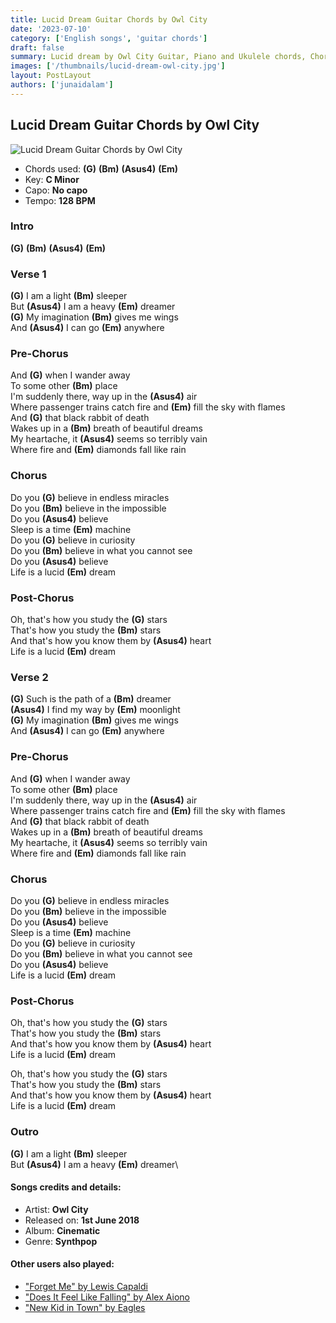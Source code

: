 ```yaml
---
title: Lucid Dream Guitar Chords by Owl City
date: '2023-07-10'
category: ['English songs', 'guitar chords']
draft: false
summary: Lucid dream by Owl City Guitar, Piano and Ukulele chords, Chords used - (G) (Bm) (Asus4) (Em) ,  Key - C Minor
images: ['/thumbnails/lucid-dream-owl-city.jpg']
layout: PostLayout
authors: ['junaidalam']
---
```


## Lucid Dream Guitar Chords by Owl City

![Lucid Dream Guitar Chords by Owl City](/thumbnails/lucid-dream-owl-city.jpg)

- Chords used: **(G)** **(Bm)** **(Asus4)** **(Em)**
- Key: **C Minor**
- Capo: **No capo**
- Tempo: **128 BPM**

### Intro

**(G)** **(Bm)** **(Asus4)** **(Em)**

### Verse 1

**(G)** I am a light **(Bm)** sleeper\
But **(Asus4)** I am a heavy **(Em)** dreamer\
**(G)** My imagination **(Bm)** gives me wings\
And **(Asus4)** I can go **(Em)** anywhere

### Pre-Chorus

And **(G)** when I wander away\
To some other **(Bm)** place\
I'm suddenly there, way up in the **(Asus4)** air\
Where passenger trains catch fire and **(Em)** fill the sky with flames\
And **(G)** that black rabbit of death\
Wakes up in a **(Bm)** breath of beautiful dreams\
My heartache, it **(Asus4)** seems so terribly vain\
Where fire and **(Em)** diamonds fall like rain

### Chorus

Do you **(G)** believe in endless miracles\
Do you **(Bm)** believe in the impossible\
Do you **(Asus4)** believe\
Sleep is a time **(Em)** machine\
Do you **(G)** believe in curiosity\
Do you **(Bm)** believe in what you cannot see\
Do you **(Asus4)** believe\
Life is a lucid **(Em)** dream

### Post-Chorus

Oh, that's how you study the **(G)** stars\
That's how you study the **(Bm)** stars\
And that's how you know them by **(Asus4)** heart\
Life is a lucid **(Em)** dream

### Verse 2

**(G)** Such is the path of a **(Bm)** dreamer\
**(Asus4)** I find my way by **(Em)** moonlight\
**(G)** My imagination **(Bm)** gives me wings\
And **(Asus4)** I can go **(Em)** anywhere

### Pre-Chorus

And **(G)** when I wander away\
To some other **(Bm)** place\
I'm suddenly there, way up in the **(Asus4)** air\
Where passenger trains catch fire and **(Em)** fill the sky with flames\
And **(G)** that black rabbit of death\
Wakes up in a **(Bm)** breath of beautiful dreams\
My heartache, it **(Asus4)** seems so terribly vain\
Where fire and **(Em)** diamonds fall like rain

### Chorus

Do you **(G)** believe in endless miracles\
Do you **(Bm)** believe in the impossible\
Do you **(Asus4)** believe\
Sleep is a time **(Em)** machine\
Do you **(G)** believe in curiosity\
Do you **(Bm)** believe in what you cannot see\
Do you **(Asus4)** believe\
Life is a lucid **(Em)** dream

### Post-Chorus

Oh, that's how you study the **(G)** stars\
That's how you study the **(Bm)** stars\
And that's how you know them by **(Asus4)** heart\
Life is a lucid **(Em)** dream

Oh, that's how you study the **(G)** stars\
That's how you study the **(Bm)** stars\
And that's how you know them by **(Asus4)** heart\
Life is a lucid **(Em)** dream

### Outro

**(G)** I am a light **(Bm)** sleeper\
But **(Asus4)** I am a heavy **(Em)** dreamer\

#### Songs credits and details:

- Artist: **Owl City**
- Released on: **1st June 2018**
- Album: **Cinematic**
- Genre: **Synthpop**

#### Other users also played:

- ["Forget Me" by Lewis Capaldi](https://www.chordsco.com/chords/forget-me-guitar-chords-by-lewis-capaldi)
- ["Does It Feel Like Falling" by Alex Aiono](https://www.chordsco.com/chords/does-it-feel-like-falling-guitar-chords-by-alex-aiono)
- ["New Kid in Town" by Eagles](https://www.chordsco.com/chords/new-kid-in-town-guitar-chords-by-eagles)
